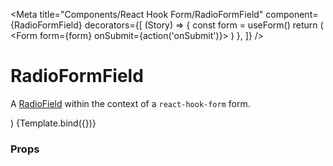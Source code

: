 
<Meta
  title="Components/React Hook Form/RadioFormField"
  component={RadioFormField}
  decorators={[
    (Story) => {
      const form = useForm()
      return (
        <Form form={form} onSubmit={action('onSubmit')}>
          <Story />
        </Form>
      )
    },
  ]}
/>

# RadioFormField

A [RadioField](../?path=/docs/components-form-radiofield--docs) within the context of a `react-hook-form` form.

  <div className="space-y-4">
    <RadioFormField {...args} />
    <RadioFormField {...args} label="Option 2" />
    <RadioFormField {...args} label="Option 3" />
  </div>
)

<Canvas>
  <Story
    name="Default"
    args={{
      name: 'privacy',
      label: 'Option 1',
    }}
  >
    {Template.bind({})}
  </Story>
</Canvas>

### Props

<ArgsTable story="Default" />
